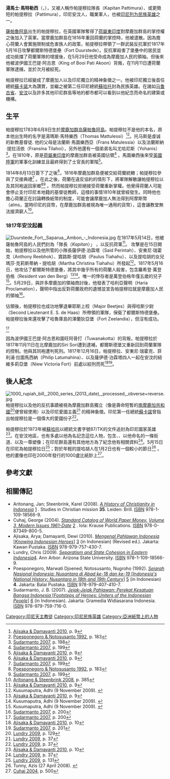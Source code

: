 {{citation style|time=2015-11-05T01:32:48+00:00}}
'''湯馬士·馬特勒西'''（{{lang|en|Thomas Matulessy}}，{{bd|1783年|6月8日|1817年|12月16日|}}），又被人稱作帕提穆拉隊長（Kapitan Pattimura）、或更簡短的帕提穆拉（Pattimura），印尼安汶人，職業軍人，也被[[印度尼西亚民族英雄|印尼列为民族英雄]]之一。

[[薩帕魯阿島|薩帕魯阿島]]出生的帕提穆拉，在英國軍隊奪得了[[荷屬東印度|荷屬東印度]]對摩鹿加群島的掌控權之後加入了英軍。當摩鹿加群島在1816年重回荷蘭的掌控時，他被遣散。因為擔心荷蘭人會實施限制或危害族人的政策，帕提穆拉帶領了一群武裝反抗軍於1817年5月16日攻擊都爾斯特德堡壘（Fort Duurstede）。反抗軍殺害了堡壘中的居民並成功抵擋了荷蘭軍隊的增援後，在5月29日他受命成為摩鹿加人民的領袖。但後來他被波伊國王巴提·阿古恩（King of Booi Pati Akoon）背叛，在11月11日遭荷蘭軍隊逮捕，並於次月被絞死。

帕提穆拉已經變成了摩鹿加人以及印尼獨立的精神象徵之一。他被印尼獨立後首任總統[[蘇卡諾|蘇卡諾]]大為讚賞，並繼之被第二任印尼總統[[蘇哈托|蘇哈托]]封為民族英雄。在諸如[[马鲁古省|马鲁古省]]、[[安汶|安汶]]以及許多其他印尼群島等地的都市都可以看到以他紀念而命名的建築或機構。

== 生平 ==
帕提穆拉1783年6月8日生於[[摩鹿加群岛|摩鹿加群岛]][[薩帕魯阿島|薩帕魯阿島]]。帕提穆拉不是他的本名，原本他出生時的名字是湯瑪斯·馬特樂西（Thomas Mattulessi）<ref name="ajisaka9">[[Pattimura#CITEREFAjisakaDamayanti2010|Ajisaka & Damayanti 2010]]<span contenteditable="false">, p.</span> <span contenteditable="false">9</span></ref><ref name="poespo183">[[Pattimura#CITEREFPoesponegoroNotosusanto1992|Poesponegoro & Notosusanto 1992]]<span>, p.</span> <span>183</span></ref>。托马斯是虔诚的新教基督徒.
他的父母是法蘭斯·馬圖樂西亞（Frans Matulessia）以及法蘭斯納·提拉活依（Fransina Tilahoi），另外他還有一個弟弟名叫尤哈尼斯（Yohanis）<ref name="sudarmanto198">[[Pattimura#CITEREFSudarmanto2007|Sudarmanto 2007]]<span>, p.</span> <span>198</span></ref>。在1810年，原是[[荷屬東印度|荷屬東印度]]的摩鹿加群島被英國佔領<ref name="sudarmanto199">[[Pattimura#CITEREFSudarmanto2007|Sudarmanto 2007]]<span>, p.</span> <span>199</span></ref> 。馬圖樂西後來受[[英國陸軍|英國陸軍]]的軍事化訓練並且最終得到了士官長的軍階<ref name="ajisaka9">[[Pattimura#CITEREFAjisakaDamayanti2010|Ajisaka & Damayanti 2010]]<span contenteditable="false">, p.</span> <span contenteditable="false">9</span></ref>。

1814年8月13日簽下了{{link-en|英荷1814年条约|Anglo-Dutch Treaty of 1814}}之後<ref name="ajisaka9">[[Pattimura#CITEREFAjisakaDamayanti2010|Ajisaka & Damayanti 2010]]<span contenteditable="false">, p.</span> <span contenteditable="false">9</span></ref>，1816年摩鹿加群島便被交給荷蘭統轄；帕提穆拉參與了交接典禮<ref name="sudarmanto199">[[Pattimura#CITEREFSudarmanto2007|Sudarmanto 2007]]<span>, p.</span> <span>199</span></ref> 。在此之後，荷蘭在違反協約的情形下，將軍隊解散讓帕提穆拉以及其同袍返回家鄉<ref name="poespo183">[[Pattimura#CITEREFPoesponegoroNotosusanto1992|Poesponegoro & Notosusanto 1992]]<span>, p.</span> <span>183</span></ref><ref name="sudarmanto199">[[Pattimura#CITEREFSudarmanto2007|Sudarmanto 2007]]<span>, p.</span> <span>199</span></ref> 。然而帕提穆拉拒絕接受荷蘭重新掌權。他覺得荷蘭人可能會停止支付印尼本地籍的基督徒教師，這樣的事情1810年就曾經發生。同時他也擔心荷蘭正在討論轉換紙幣的制度，可能會讓摩鹿加人無法得到阿摩斯幣（alms，當時印尼的貨幣，在摩鹿加群島被視為唯一通用的貨幣），這會讓教堂無法接濟窮人<ref>[[Pattimura#CITEREFAritonangSteenbrink2008|Aritonang & Steenbrink 2008]]<span>, p.</span> <span>385</span></ref>。

=== 1817年安汶起義 ===
[[File:Duurstede_Fort,_Saparua,_Ambon_-_Indonesia.jpg|thumb]]
在1817年5月14日，他被薩帕魯阿島的人民們封為「隊長（''Kapitan''）」 ，以反抗荷軍<ref name="ajisaka9">[[Pattimura#CITEREFAjisakaDamayanti2010|Ajisaka & Damayanti 2010]]<span contenteditable="false">, p.</span> <span contenteditable="false">9</span></ref>。 攻擊是在15日開始，帕提穆拉以及他所管的小隊長薩伊德·泊霖塔（Said Perintah）、安東尼·瑞霍克（Anthony Reebhok）、寶路斯·提哈胡（Paulus Tiahahu）、以及提哈胡的女兒瑪莎·克莉斯蒂納・提哈胡（Martha Christina Tiahahu）所發起<ref name="Kusumaputra"><span class="citation news">Kusumaputra, Adhi (9 November 2009). </span></ref>。1817年5月16日，他攻佔了都爾斯特德堡壘，將其中幾乎所有的荷蘭人殺害，包含羅希登·萬登伯格（Resident van den Berg）<ref name="ajisaka9">[[Pattimura#CITEREFAjisakaDamayanti2010|Ajisaka & Damayanti 2010]]<span contenteditable="false">, p.</span> <span contenteditable="false">9</span></ref><ref name="Kusumaputra"><span class="citation news">Kusumaputra, Adhi (9 November 2009). </span></ref>。唯一的倖存者是萬登伯格年僅五歲的兒子<ref name="Kusumaputra"><span class="citation news">Kusumaputra, Adhi (9 November 2009). </span></ref>。5月29日，與許多摩鹿加的領袖商討後，他發表了哈利亞聲明（Haria Proclamation），聲明中指出反對荷蘭政府的遺憾並宣告帕提穆拉就是摩鹿加人民的領袖<ref name="sudarmanto200">[[Pattimura#CITEREFSudarmanto2007|Sudarmanto 2007]]<span>, p.</span> <span>200</span></ref>。

佔領後，帕提穆拉也成功地擊退畢耶斯上校（Major Beetjes）與得哈斯少尉（Second Lieutenant E. S. de Haas）所帶領的軍隊，保衛了都爾斯特德堡壘。帕提穆拉後來還攻擊了哈魯庫島的澤蘭狄亞堡（Fort Zeelandia），但沒有成功。<div><ref name="sudarmanto200">[[Pattimura#CITEREFSudarmanto2007|Sudarmanto 2007]]<span>, p.</span> <span>200</span></ref></div>

因為波伊國王巴提·阿古恩和圖旺阿骨打（Tuwanakotta）的背叛，帕提穆拉於1817年11月11日在北摩鹿加的Siri Sori遭到逮補，都爾斯德堡又重新回到荷蘭軍隊的控制。他與其同袍遭判死刑。1817年12月16日，帕提穆拉、安東尼·瑞霍克、菲利浦·拉圖馬西納（Philip Latumahina）、以及薩伊德·泊霖塔四人一起在安汶的紐維多莉亞堡（Niew Victoria Fort）前處以絞刑而死<ref name="ajisaka10">[[Pattimura#CITEREFAjisakaDamayanti2010|Ajisaka & Damayanti 2010]]<span>, p.</span> <span>10</span></ref><ref name="sudarmanto201">[[Pattimura#CITEREFSudarmanto2007|Sudarmanto 2007]]<span>, p.</span> <span>201</span></ref>。

== 後人紀念 ==
[[File:1000_rupiah_bill,_2000_series_(2013_date),_processed,_obverse+reverse.jpg|thumb]]
帕提穆拉以及他的反抗事蹟被視為摩鹿加群島獨立（像是壽命短暫的[[南马鲁古共和国|南摩鹿加共和國]]<ref>[[Pattimura#CITEREFLundry2009|Lundry 2009]]<span>, p.</span> <span>129</span></ref>便曾經使用）以及印尼愛國主義<ref name="lundry37">[[Pattimura#CITEREFLundry2009|Lundry 2009]]<span>, p.</span> <span>37</span></ref> 的精神象徵。印尼第一任總統[[蘇卡諾|蘇卡諾]]曾指出帕提穆拉是一個偉大的愛國份子<ref name="lundry37">[[Pattimura#CITEREFLundry2009|Lundry 2009]]<span>, p.</span> <span>37</span></ref>。

帕提穆拉於1973年被[[蘇哈托|蘇哈托]]以總統文書字號87/TK的文件追封為印尼國家英雄<ref name="ajisaka10">[[Pattimura#CITEREFAjisakaDamayanti2010|Ajisaka & Damayanti 2010]]<span>, p.</span> <span>10</span></ref>。在安汶地區，也有多處以他為名記念這位人物，包含{{link-id|帕提穆拉大學|Universitas Pattimura}}、{{link-en|帕提穆拉機場|Pattimura Airport}}、以他命名的一條街道、以及一尊塑像；在印尼群島還有其他地方為了紀念他有相關資料<ref name="lundry37">[[Pattimura#CITEREFLundry2009|Lundry 2009]]<span>, p.</span> <span>37</span></ref>。5月15日在印尼為帕提穆拉日<ref>[[Pattimura#CITEREFLundry2009|Lundry 2009]]<span>, p.</span> <span>131</span></ref>；對於年輕的提哈胡人在1月2日也有一個較小的節日<ref><span class="citation web">Tunny, Azis (27 April 2008). </span></ref> 。他的畫像也印在2000年發行的1000盧比紙鈔上<ref>[[Pattimura#CITEREFCuhaj2004|Cuhaj 2004]]<span>, p.</span> <span>500</span></ref>。

== 參考文獻 ==
{{Reflist|30em}}

== 相關傳記 ==
* <span class="citation book" id="CITEREFAritonangSteenbrink2008" contenteditable="false">Aritonang, Jan; Steenbrink, Karel (2008). </span><span class="citation book" id="CITEREFAritonangSteenbrink2008" contenteditable="false">[http://books.google.ca/books?id=cUoGJSs9yOUC ''A History of Christianity in Indonesia''] {{Wayback|url=http://books.google.ca/books?id=cUoGJSs9yOUC |date=20140715183552 }}[http://books.google.ca/books?id=cUoGJSs9yOUC] {{Wayback|url=http://books.google.ca/books?id=cUoGJSs9yOUC |date=20140715183552 }}. Studies in Christian mission '''35'''. Leiden: Brill. </span><span class="citation book" id="CITEREFAritonangSteenbrink2008" contenteditable="false">[[国际标准书号|ISBN]] 978-1-109-18566-9.</span><span class="Z3988" title="ctx_ver=Z39.88-2004&rfr_id=info%3Asid%2Fen.wikipedia.org%3APattimura&rft.au=Aritonang%2C+Jan&rft.aufirst=Jan&rft.aulast=Aritonang&rft.au=Steenbrink%2C+Karel&rft.btitle=A+History+of+Christianity+in+Indonesia&rft.date=2008&rft.genre=book&rft_id=http%3A%2F%2Fbooks.google.ca%2Fbooks%3Fid%3DcUoGJSs9yOUC&rft.isbn=978-1-109-18566-9&rft.place=Leiden&rft.pub=Brill&rft.series=Studies+in+Christian+mission&rft_val_fmt=info%3Aofi%2Ffmt%3Akev%3Amtx%3Abook&rft.volume=35" contenteditable="false"> </span><span class="Z3988" title="ctx_ver=Z39.88-2004&rfr_id=info%3Asid%2Fen.wikipedia.org%3APattimura&rft.au=Aritonang%2C+Jan&rft.aufirst=Jan&rft.aulast=Aritonang&rft.au=Steenbrink%2C+Karel&rft.btitle=A+History+of+Christianity+in+Indonesia&rft.date=2008&rft.genre=book&rft_id=http%3A%2F%2Fbooks.google.ca%2Fbooks%3Fid%3DcUoGJSs9yOUC&rft.isbn=978-1-109-18566-9&rft.place=Leiden&rft.pub=Brill&rft.series=Studies+in+Christian+mission&rft_val_fmt=info%3Aofi%2Ffmt%3Akev%3Amtx%3Abook&rft.volume=35" contenteditable="false"></span>
* <span class="citation book" id="CITEREFCuhaj2004" contenteditable="false">Cuhaj, George (2004). </span><span class="citation book" id="CITEREFCuhaj2004" contenteditable="false">[http://books.google.com/books?id=rVQoHVbUNvIC ''Standard Catalog of World Paper Money. ''] {{Wayback|url=http://books.google.com/books?id=rVQoHVbUNvIC |date=20200819211546 }}[http://books.google.com/books?id=rVQoHVbUNvIC ''Volume 3, Modern Issues 1961-Date''] {{Wayback|url=http://books.google.com/books?id=rVQoHVbUNvIC |date=20200819211546 }}[http://books.google.com/books?id=rVQoHVbUNvIC] {{Wayback|url=http://books.google.com/books?id=rVQoHVbUNvIC |date=20200819211546 }}. Iola: Krause Publications. </span><span class="citation book" id="CITEREFCuhaj2004" contenteditable="false">[[国际标准书号|ISBN]] 978-0-87349-800-5.</span><span class="Z3988" title="ctx_ver=Z39.88-2004&rfr_id=info%3Asid%2Fen.wikipedia.org%3APattimura&rft.au=Cuhaj%2C+George&rft.aufirst=George&rft.aulast=Cuhaj&rft.btitle=Standard+Catalog+of+World+Paper+Money.+Volume+3%2C+Modern+Issues+1961-Date&rft.date=2004&rft.genre=book&rft_id=http%3A%2F%2Fbooks.google.com%2Fbooks%3Fid%3DrVQoHVbUNvIC&rft.isbn=978-0-87349-800-5&rft.place=Iola&rft.pub=Krause+Publications&rft_val_fmt=info%3Aofi%2Ffmt%3Akev%3Amtx%3Abook" contenteditable="false"> </span><span class="Z3988" title="ctx_ver=Z39.88-2004&rfr_id=info%3Asid%2Fen.wikipedia.org%3APattimura&rft.au=Cuhaj%2C+George&rft.aufirst=George&rft.aulast=Cuhaj&rft.btitle=Standard+Catalog+of+World+Paper+Money.+Volume+3%2C+Modern+Issues+1961-Date&rft.date=2004&rft.genre=book&rft_id=http%3A%2F%2Fbooks.google.com%2Fbooks%3Fid%3DrVQoHVbUNvIC&rft.isbn=978-0-87349-800-5&rft.place=Iola&rft.pub=Krause+Publications&rft_val_fmt=info%3Aofi%2Ffmt%3Akev%3Amtx%3Abook" contenteditable="false"></span>
* <span class="citation book" id="CITEREFAjisakaDamayanti2010" contenteditable="false">Ajisaka, Arya; Damayanti, Dewi (2010). </span><span class="citation book" id="CITEREFAjisakaDamayanti2010" contenteditable="false">[http://books.google.com/books?id=rVQoHVbUNvIC ''Mengenal Pahlawan Indonesia'' [''Knowing Indonesian Heroes'']] {{Wayback|url=http://books.google.com/books?id=rVQoHVbUNvIC |date=20200819211546 }}[http://books.google.com/books?id=rVQoHVbUNvIC] {{Wayback|url=http://books.google.com/books?id=rVQoHVbUNvIC |date=20200819211546 }} (in Indonesian) (Revised ed.). Jakarta: Kawan Pustaka. </span><span class="citation book" id="CITEREFAjisakaDamayanti2010" contenteditable="false">[[国际标准书号|ISBN]] 978-979-757-430-7.</span><span class="Z3988" title="ctx_ver=Z39.88-2004&rfr_id=info%3Asid%2Fen.wikipedia.org%3APattimura&rft.au=Ajisaka%2C+Arya&rft.au=Damayanti%2C+Dewi&rft.aufirst=Arya&rft.aulast=Ajisaka&rft.btitle=Mengenal+Pahlawan+Indonesia&rft.date=2010&rft.edition=Revised&rft.genre=book&rft_id=http%3A%2F%2Fbooks.google.com%2Fbooks%3Fid%3DrVQoHVbUNvIC&rft.isbn=978-979-757-430-7&rft.place=Jakarta&rft.pub=Kawan+Pustaka&rft_val_fmt=info%3Aofi%2Ffmt%3Akev%3Amtx%3Abook" contenteditable="false"> </span><span class="Z3988" title="ctx_ver=Z39.88-2004&rfr_id=info%3Asid%2Fen.wikipedia.org%3APattimura&rft.au=Ajisaka%2C+Arya&rft.au=Damayanti%2C+Dewi&rft.aufirst=Arya&rft.aulast=Ajisaka&rft.btitle=Mengenal+Pahlawan+Indonesia&rft.date=2010&rft.edition=Revised&rft.genre=book&rft_id=http%3A%2F%2Fbooks.google.com%2Fbooks%3Fid%3DrVQoHVbUNvIC&rft.isbn=978-979-757-430-7&rft.place=Jakarta&rft.pub=Kawan+Pustaka&rft_val_fmt=info%3Aofi%2Ffmt%3Akev%3Amtx%3Abook" contenteditable="false"></span>
* <span class="citation book" id="CITEREFLundry2009" contenteditable="false">Lundry, Chris (2009). </span><span class="citation book" id="CITEREFLundry2009" contenteditable="false">[http://books.google.ca/books?id=sez9aXBgIJoC ''Separatism and State Cohesion in Eastern Indonesia''][http://books.google.ca/books?id=sez9aXBgIJoC]. Ann Arbor: Arizona State University. </span><span class="citation book" id="CITEREFLundry2009" contenteditable="false">[[国际标准书号|ISBN]] 978-1-109-18566-9.</span><span class="Z3988" title="ctx_ver=Z39.88-2004&rfr_id=info%3Asid%2Fen.wikipedia.org%3APattimura&rft.aufirst=Chris&rft.aulast=Lundry&rft.au=Lundry%2C+Chris&rft.btitle=Separatism+and+State+Cohesion+in+Eastern+Indonesia&rft.date=2009&rft.genre=book&rft_id=http%3A%2F%2Fbooks.google.ca%2Fbooks%3Fid%3Dsez9aXBgIJoC&rft.isbn=978-1-109-18566-9&rft.place=Ann+Arbor&rft.pub=Arizona+State+University&rft_val_fmt=info%3Aofi%2Ffmt%3Akev%3Amtx%3Abook" contenteditable="false"> </span><span class="Z3988" title="ctx_ver=Z39.88-2004&rfr_id=info%3Asid%2Fen.wikipedia.org%3APattimura&rft.aufirst=Chris&rft.aulast=Lundry&rft.au=Lundry%2C+Chris&rft.btitle=Separatism+and+State+Cohesion+in+Eastern+Indonesia&rft.date=2009&rft.genre=book&rft_id=http%3A%2F%2Fbooks.google.ca%2Fbooks%3Fid%3Dsez9aXBgIJoC&rft.isbn=978-1-109-18566-9&rft.place=Ann+Arbor&rft.pub=Arizona+State+University&rft_val_fmt=info%3Aofi%2Ffmt%3Akev%3Amtx%3Abook" contenteditable="false"></span>
* <span class="citation book" id="CITEREFPoesponegoroNotosusanto1992" contenteditable="false">Poesponegoro, Marwati Djoened; Notosusanto, Nugroho (1992). </span><span class="citation book" id="CITEREFPoesponegoroNotosusanto1992" contenteditable="false">[http://books.google.com/books?id=N5jc0h1BktwC ''Sejarah Nasional Indonesia: Nusantara di Abad ke-18 dan ke-19'' [''Indonesia's National History: Nusantara in 18th and 19th Century'']] {{Wayback|url=http://books.google.com/books?id=N5jc0h1BktwC |date=20160428004908 }}[http://books.google.com/books?id=N5jc0h1BktwC] {{Wayback|url=http://books.google.com/books?id=N5jc0h1BktwC |date=20160428004908 }} (in Indonesian) '''4'''. Jakarta: Balai Pustaka. </span><span class="citation book" id="CITEREFPoesponegoroNotosusanto1992" contenteditable="false">[[国际标准书号|ISBN]] 978-979-407-410-7.</span><span class="Z3988" title="ctx_ver=Z39.88-2004&rfr_id=info%3Asid%2Fen.wikipedia.org%3APattimura&rft.aufirst=Marwati+Djoened&rft.aulast=Poesponegoro&rft.au=Notosusanto%2C+Nugroho&rft.au=Poesponegoro%2C+Marwati+Djoened&rft.btitle=Sejarah+Nasional+Indonesia%3A+Nusantara+di+Abad+ke-18+dan+ke-19&rft.date=1992&rft.genre=book&rft_id=http%3A%2F%2Fbooks.google.com%2Fbooks%3Fid%3DN5jc0h1BktwC&rft.isbn=978-979-407-410-7&rft.place=Jakarta&rft.pub=Balai+Pustaka&rft_val_fmt=info%3Aofi%2Ffmt%3Akev%3Amtx%3Abook&rft.volume=4" contenteditable="false"> </span><span class="Z3988" title="ctx_ver=Z39.88-2004&rfr_id=info%3Asid%2Fen.wikipedia.org%3APattimura&rft.aufirst=Marwati+Djoened&rft.aulast=Poesponegoro&rft.au=Notosusanto%2C+Nugroho&rft.au=Poesponegoro%2C+Marwati+Djoened&rft.btitle=Sejarah+Nasional+Indonesia%3A+Nusantara+di+Abad+ke-18+dan+ke-19&rft.date=1992&rft.genre=book&rft_id=http%3A%2F%2Fbooks.google.com%2Fbooks%3Fid%3DN5jc0h1BktwC&rft.isbn=978-979-407-410-7&rft.place=Jakarta&rft.pub=Balai+Pustaka&rft_val_fmt=info%3Aofi%2Ffmt%3Akev%3Amtx%3Abook&rft.volume=4" contenteditable="false"></span>
* <span class="citation book" id="CITEREFSudarmanto2007" contenteditable="false">Sudarmanto, J. B. (2007). </span><span class="citation book" id="CITEREFSudarmanto2007" contenteditable="false">[http://books.google.com/books?id=a53K2ngY_Y8C ''Jejak-Jejak Pahlawan: Perekat Kesatuan Bangsa Indonesia'' [''Footsteps of Heroes: Uniters of the Indonesian People'']] {{Wayback|url=http://books.google.com/books?id=a53K2ngY_Y8C |date=20200918053947 }}[http://books.google.com/books?id=a53K2ngY_Y8C] {{Wayback|url=http://books.google.com/books?id=a53K2ngY_Y8C |date=20200918053947 }} (in Indonesian). Jakarta: Gramedia Widiasarana Indonesia. </span><span class="citation book" id="CITEREFSudarmanto2007" contenteditable="false">[[国际标准书号|ISBN]] 978-979-759-716-0.</span><span class="Z3988" title="ctx_ver=Z39.88-2004&rfr_id=info%3Asid%2Fen.wikipedia.org%3APattimura&rft.aufirst=J.+B.&rft.aulast=Sudarmanto&rft.au=Sudarmanto%2C+J.+B.&rft.btitle=Jejak-Jejak+Pahlawan%3A+Perekat+Kesatuan+Bangsa+Indonesia&rft.date=2007&rft.genre=book&rft_id=http%3A%2F%2Fbooks.google.com%2Fbooks%3Fid%3Da53K2ngY_Y8C&rft.isbn=978-979-759-716-0&rft.place=Jakarta&rft.pub=Gramedia+Widiasarana+Indonesia&rft_val_fmt=info%3Aofi%2Ffmt%3Akev%3Amtx%3Abook" contenteditable="false"> </span><span class="Z3988" title="ctx_ver=Z39.88-2004&rfr_id=info%3Asid%2Fen.wikipedia.org%3APattimura&rft.aufirst=J.+B.&rft.aulast=Sudarmanto&rft.au=Sudarmanto%2C+J.+B.&rft.btitle=Jejak-Jejak+Pahlawan%3A+Perekat+Kesatuan+Bangsa+Indonesia&rft.date=2007&rft.genre=book&rft_id=http%3A%2F%2Fbooks.google.com%2Fbooks%3Fid%3Da53K2ngY_Y8C&rft.isbn=978-979-759-716-0&rft.place=Jakarta&rft.pub=Gramedia+Widiasarana+Indonesia&rft_val_fmt=info%3Aofi%2Ffmt%3Akev%3Amtx%3Abook" contenteditable="false"></span>

[[Category:印尼天主教徒|Category:印尼天主教徒]]
[[Category:印尼民族英雄|Category:印尼民族英雄]]
[[Category:亞洲紙幣上的人物|Category:亞洲紙幣上的人物]]